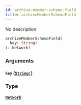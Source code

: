 ```yaml
---
id: archive-member-schema-field
title: archiveMemberSchemaField
---
```


No description

```graphql
archiveMemberSchemaField(
  key: String!
): Network!

```

### Arguments

#### `key` ([`String!`](/docs/graphql/scalars/string))

### Type

#### [`Network`](/docs/graphql/objects/network)
